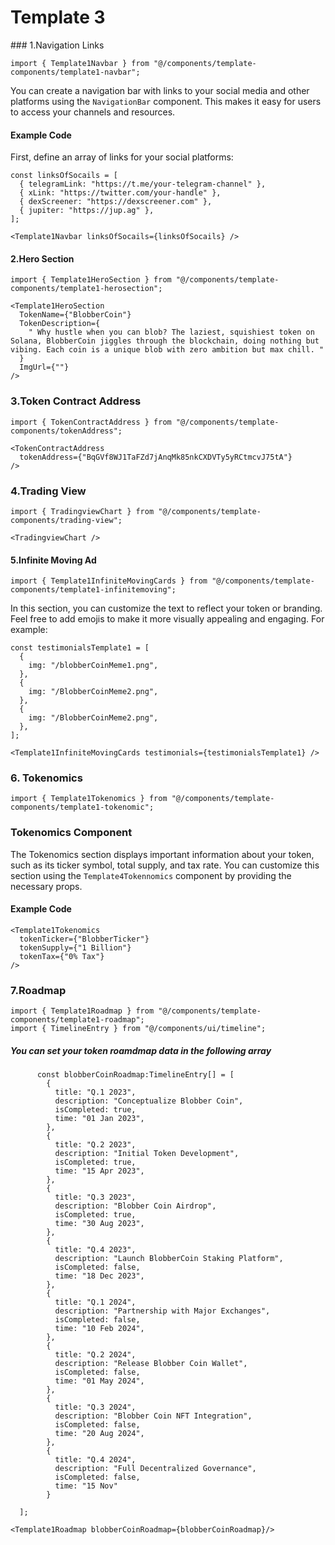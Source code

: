 
# Template 3

<Template3/>
### 1.Navigation Links

```tsx
import { Template1Navbar } from "@/components/template-components/template1-navbar";
```

You can create a navigation bar with links to your social media and other platforms using the `NavigationBar` component. This makes it easy for users to access your channels and resources.

#### Example Code

First, define an array of links for your social platforms:

```tsx
const linksOfSocails = [
  { telegramLink: "https://t.me/your-telegram-channel" },
  { xLink: "https://twitter.com/your-handle" },
  { dexScreener: "https://dexscreener.com" },
  { jupiter: "https://jup.ag" },
];
```

```tsx
<Template1Navbar linksOfSocails={linksOfSocails} />
```

#### 2.Hero Section

```tsx
import { Template1HeroSection } from "@/components/template-components/template1-herosection";
```

```tsx
<Template1HeroSection
  TokenName={"BlobberCoin"}
  TokenDescription={
    " Why hustle when you can blob? The laziest, squishiest token on Solana, BlobberCoin jiggles through the blockchain, doing nothing but vibing. Each coin is a unique blob with zero ambition but max chill. "
  }
  ImgUrl={""}
/>
```

### 3.Token Contract Address

```tsx
import { TokenContractAddress } from "@/components/template-components/tokenAddress";
```

```tsx
<TokenContractAddress
  tokenAddress={"BqGVf8WJ1TaFZd7jAnqMk85nkCXDVTy5yRCtmcvJ75tA"}
/>
```

### 4.Trading View

```tsx
import { TradingviewChart } from "@/components/template-components/trading-view";
```

```tsx
<TradingviewChart />
```

#### 5.Infinite Moving Ad

```tsx
import { Template1InfiniteMovingCards } from "@/components/template-components/template1-infinitemoving";
```

In this section, you can customize the text to reflect your token or branding. Feel free to add emojis to make it more visually appealing and engaging. For example:

```tsx
const testimonialsTemplate1 = [
  {
    img: "/blobberCoinMeme1.png",
  },
  {
    img: "/BlobberCoinMeme2.png",
  },
  {
    img: "/BlobberCoinMeme2.png",
  },
];
```

```tsx
<Template1InfiniteMovingCards testimonials={testimonialsTemplate1} />
```

### 6. Tokenomics

```tsx
import { Template1Tokenomics } from "@/components/template-components/template1-tokenomic";
```

### Tokenomics Component

The Tokenomics section displays important information about your token, such as its ticker symbol, total supply, and tax rate. You can customize this section using the `Template4Tokennomics` component by providing the necessary props.

#### Example Code

```tsx
<Template1Tokenomics
  tokenTicker={"BlobberTicker"}
  tokenSupply={"1 Billion"}
  tokenTax={"0% Tax"}
/>
```

### 7.Roadmap

```tsx
import { Template1Roadmap } from "@/components/template-components/template1-roadmap";
import { TimelineEntry } from "@/components/ui/timeline";
```
##### You can set your token roamdmap data in the following array


```tsx
      const blobberCoinRoadmap:TimelineEntry[] = [
        {
          title: "Q.1 2023",
          description: "Conceptualize Blobber Coin",
          isCompleted: true,
          time: "01 Jan 2023",
        },
        {
          title: "Q.2 2023",
          description: "Initial Token Development",
          isCompleted: true,
          time: "15 Apr 2023",
        },
        {
          title: "Q.3 2023",
          description: "Blobber Coin Airdrop",
          isCompleted: true,
          time: "30 Aug 2023",
        },
        {
          title: "Q.4 2023",
          description: "Launch BlobberCoin Staking Platform",
          isCompleted: false,
          time: "18 Dec 2023",
        },
        {
          title: "Q.1 2024",
          description: "Partnership with Major Exchanges",
          isCompleted: false,
          time: "10 Feb 2024",
        },
        {
          title: "Q.2 2024",
          description: "Release Blobber Coin Wallet",
          isCompleted: false,
          time: "01 May 2024",
        },
        {
          title: "Q.3 2024",
          description: "Blobber Coin NFT Integration",
          isCompleted: false,
          time: "20 Aug 2024",
        },
        {
          title: "Q.4 2024",
          description: "Full Decentralized Governance",
          isCompleted: false,
          time: "15 Nov"
        }
    
  ];
```

```tsx
<Template1Roadmap blobberCoinRoadmap={blobberCoinRoadmap}/>
```
